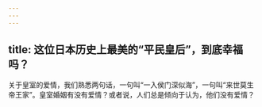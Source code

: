 ```yaml
---
---
---
```

title: 这位日本历史上最美的“平民皇后”，到底幸福吗？
---




关于皇室的爱情，我们熟悉两句话，一句叫“一入侯门深似海”，一句叫“来世莫生帝王家”。皇室婚姻有没有爱情？或者说，人们总是倾向于认为，他们没有爱情？
